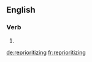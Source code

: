 ==English==

===Verb===
{{head|en|present participle}}

# {{present participle of|reprioritize|lang=en}}

[[de:reprioritizing]]
[[fr:reprioritizing]]